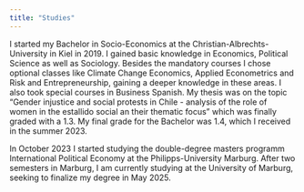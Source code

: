 ```yaml
---
title: "Studies"
---
```


I started my Bachelor in Socio-Economics at the Christian-Albrechts-University in Kiel in 2019. I gained basic knowledge in Economics, Political Science as well as Sociology. Besides the mandatory courses I chose optional classes like Climate Change Economics, Applied Econometrics and Risk and Entrepreneurship, gaining a deeper knowledge in these areas. I also took special courses in Business Spanish. My thesis was on the topic "Gender injustice and social protests in Chile - analysis of the role of women in the estallido social an their thematic focus" which was finally graded with a 1.3. My final grade for the Bachelor was 1.4, which I received in the summer 2023.

In October 2023 I started studying the double-degree masters programm International Political Economy at the Philipps-University Marburg. After two semesters in Marburg, I am currently studying at the University of Marburg, seeking to finalize my degree in May 2025.
